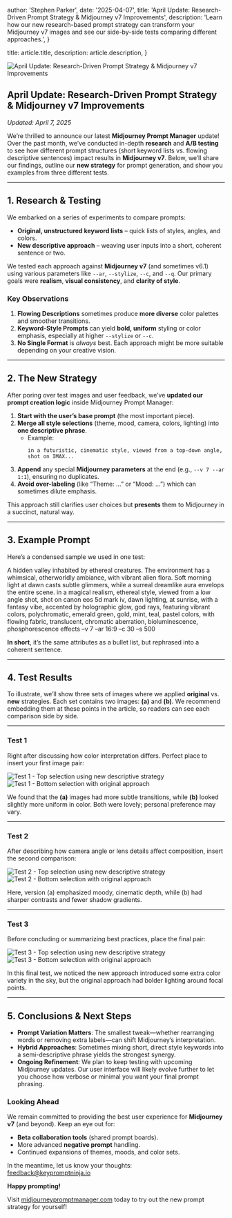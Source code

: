 
  author: 'Stephen Parker',
  date: '2025-04-07',
  title: 'April Update: Research-Driven Prompt Strategy & Midjourney v7 Improvements',
  description:
    'Learn how our new research-based prompt strategy can transform your Midjourney v7 images and see our side-by-side tests comparing different approaches.',
}

  title: article.title,
  description: article.description,
}


<Image
  src={storyBanner}
  alt="April Update: Research-Driven Prompt Strategy & Midjourney v7 Improvements"
/>

## April Update: Research-Driven Prompt Strategy & Midjourney v7 Improvements  
_Updated: April 7, 2025_

We’re thrilled to announce our latest **Midjourney Prompt Manager** update! Over the past month, we’ve conducted in-depth **research** and **A/B testing** to see how different prompt structures (short keyword lists vs. flowing descriptive sentences) impact results in **Midjourney v7**. Below, we’ll share our findings, outline our **new strategy** for prompt generation, and show you examples from three different tests.

---

## **1. Research & Testing**

We embarked on a series of experiments to compare prompts:
- **Original, unstructured keyword lists** – quick lists of styles, angles, and colors.
- **New descriptive approach** – weaving user inputs into a short, coherent sentence or two.

We tested each approach against **Midjourney v7** (and sometimes v6.1) using various parameters like `--ar`, `--stylize`, `--c`, and `--q`. Our primary goals were **realism**, **visual consistency**, and **clarity of style**.

### Key Observations

1. **Flowing Descriptions** sometimes produce **more diverse** color palettes and smoother transitions.
2. **Keyword-Style Prompts** can yield **bold, uniform** styling or color emphasis, especially at higher `--stylize` or `--c`.
3. **No Single Format** is *always* best. Each approach might be more suitable depending on your creative vision. 

---

## **2. The New Strategy**

After poring over test images and user feedback, we’ve **updated our prompt creation logic** inside Midjourney Prompt Manager:

1. **Start with the user’s base prompt** (the most important piece).
2. **Merge all style selections** (theme, mood, camera, colors, lighting) into **one descriptive phrase**.  
   - Example:  
     ```
     in a futuristic, cinematic style, viewed from a top-down angle, shot on IMAX...
     ```
3. **Append** any special **Midjourney parameters** at the end (e.g., `--v 7 --ar 1:1`), ensuring no duplicates.
4. **Avoid over-labeling** (like “Theme: …” or “Mood: …”) which can sometimes dilute emphasis.

This approach still clarifies user choices but **presents** them to Midjourney in a succinct, natural way.

---

## **3. Example Prompt**

Here’s a condensed sample we used in one test:

A hidden valley inhabited by ethereal creatures. The environment has a whimsical, otherworldly ambiance, with vibrant alien flora. Soft morning light at dawn casts subtle glimmers, while a surreal dreamlike aura envelops the entire scene. in a magical realism, ethereal style, viewed from a low angle shot, shot on canon eos 5d mark iv, dawn lighting, at sunrise, with a fantasy vibe, accented by holographic glow, god rays, featuring vibrant colors, polychromatic, emerald green, gold, mint, teal, pastel colors, with flowing fabric, translucent, chromatic aberration, bioluminescence, phosphorescence effects –v 7 –ar 16:9 –c 30 –s 500

**In short**, it’s the same attributes as a bullet list, but rephrased into a coherent sentence.

---

## **4. Test Results**

To illustrate, we’ll show three sets of images where we applied **original** vs. **new** strategies. Each set contains two images: **(a)** and **(b)**. We recommend embedding them at these points in the article, so readers can see each comparison side by side.

---

### **Test 1**
Right after discussing how color interpretation differs. Perfect place to insert your first image pair:

<Image
  src="/images/test-1a.webp"
  alt="Test 1 - Top selection using new descriptive strategy"
  width={800}
  height={450}
/>
<Image
  src="/images/test-1b.webp"
  alt="Test 1 - Bottom selection with original approach"
  width={800}
  height={450}
/>

We found that the **(a)** images had more subtle transitions, while **(b)** looked slightly more uniform in color. Both were lovely; personal preference may vary.

---

### **Test 2**
After describing how camera angle or lens details affect composition, insert the second comparison:

<Image
  src="/images/test-2a.webp"
  alt="Test 2 - Top selection using new descriptive strategy"
  width={800}
  height={450}
/>
<Image
  src="/images/test-2b.webp"
  alt="Test 2 - Bottom selection with original approach"
  width={800}
  height={450}
/>

Here, version (a) emphasized moody, cinematic depth, while (b) had sharper contrasts and fewer shadow gradients.

---

### **Test 3**
Before concluding or summarizing best practices, place the final pair:

<Image
  src="/images/test-3a.webp"
  alt="Test 3 - Top selection using new descriptive strategy"
  width={800}
  height={450}
/>
<Image
  src="/images/test-3b.webp"
  alt="Test 3 - Bottom selection with original approach"
  width={800}
  height={450}
/>

In this final test, we noticed the new approach introduced some extra color variety in the sky, but the original approach had bolder lighting around focal points.

---

## **5. Conclusions & Next Steps**

- **Prompt Variation Matters**: The smallest tweak—whether rearranging words or removing extra labels—can shift Midjourney’s interpretation.
- **Hybrid Approaches**: Sometimes mixing short, direct style keywords into a semi-descriptive phrase yields the strongest synergy.
- **Ongoing Refinement**: We plan to keep testing with upcoming Midjourney updates. Our user interface will likely evolve further to let you choose how verbose or minimal you want your final prompt phrasing.

### Looking Ahead
We remain committed to providing the best user experience for **Midjourney v7** (and beyond). Keep an eye out for:
- **Beta collaboration tools** (shared prompt boards).
- More advanced **negative prompt** handling.
- Continued expansions of themes, moods, and color sets.

In the meantime, let us know your thoughts:  
[feedback@keypromptninja.io](mailto:feedback@keypromptninja.io)

**Happy prompting!**

Visit [midjourneypromptmanager.com](https://midjourneypromptmanager.com) today to try out the new prompt strategy for yourself!

